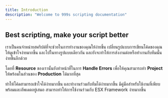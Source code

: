 ```yaml
---
title: Introduction
description: "Welcome to 999s scripting documentation"
---
```


<Card img="/images/9s-hero.jpg" />

## Best scripting, make your script better

เราเป็นคนจำหน่ายสคริปต์ที่จะช่วยในการทำงานของคุณให้ง่ายขึ้น เปลี่ยนรูปแบบการเขียนโค้ดของคุณให้ดูเข้าใจง่ายมากขึ้น และไปในทางรูปแบบเดียวกัน และยังจะทำให้การส่งงานต่อหรือทำงานกับทีมนั้นง่ายขึ้นอีกด้วย

โดยที่ **Resource** ของเรานั้นยังทำหน้าที่ในการ **Handle Errors** เพื่อให้คุณสามารถทำ **Project** ให้พร้อมในส่วนของ **Production** ได้มากที่สุด

<CardGroup cols={2}>
  <Card
    title="Modern Coding"
    icon="palette"
  >
    ทำให้โค้ดสามารถเข้าใจได้ง่ายมากขึ้น และทำงานร่วมกับทีมได้ง่ายมากขึ้น
  </Card>
  <Card
    title="Reference APIs"
    icon="code"
  >
    มีคู่มือสำหรับใช้งานที่เพียบพร้อมและอัพเดตอยู่เสมอ
  </Card>
  <Card
    title="Support Popular Framework"
    icon="stars"
  >
    สามารถทำให้การใช้งานร่วมกับ ESX Framework ง่ายมากขึ้น
  </Card>
</CardGroup>
